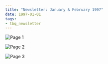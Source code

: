 ```yaml
---
title: "Newsletter: January & February 1997"
date: 1997-01-01
tags:
- tbq_newsletter
---
```


![Page 1](/assets/blog/1997/tbq/01-newsletter-page1.jpg)

![Page 2](/assets/blog/1997/tbq/01-newsletter-page2.jpg)

![Page 3](/assets/blog/1997/tbq/01-newsletter-page3.jpg)
